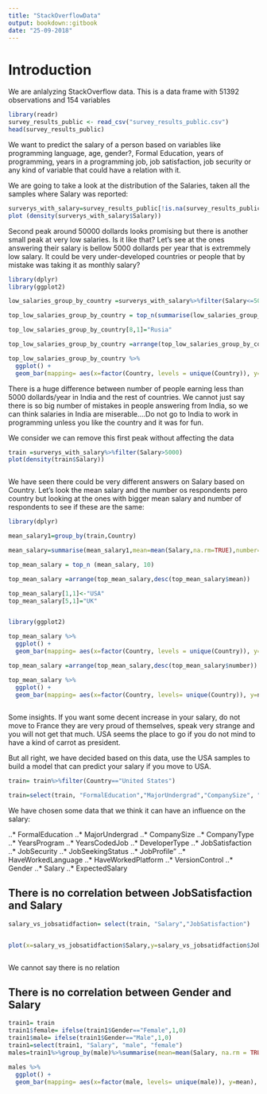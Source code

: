 ```yaml
---
title: "StackOverflowData"
output: bookdown::gitbook
date: "25-09-2018"
---
```


# Introduction

We are anlalyzing StackOverflow data. This is a data frame with 51392 observations and 154 variables


```r
library(readr)
survey_results_public <- read_csv("survey_results_public.csv")
head(survey_results_public)
```

We want to predict the salary of a person based on variables like programming language, age, gender?, Formal Education, years of programming, years in a programming job, job satisfaction, job security or any kind of variable that could have a relation with it.

We are going to take a look at the distribution of the Salaries, taken all the samples where Salary was reported:

```r

surverys_with_salary=survey_results_public[!is.na(survey_results_public$Salary),]
plot (density(surverys_with_salary$Salary))


```

Second peak around 50000 dollards looks promising but there is another small peak at very low salaries. Is it like that?
Let's see at the ones answering their salary is bellow 5000 dollards per year that is extremmely low salary.
It could be very under-developed countries or people that by mistake was taking it as monthly salary?

```r

library(dplyr)
library(ggplot2)

low_salaries_group_by_country =surverys_with_salary%>%filter(Salary<=5000)%>%group_by(Country)

top_low_salaries_group_by_country = top_n(summarise(low_salaries_group_by_country,n=n()),10)

top_low_salaries_group_by_country[8,1]="Rusia"

top_low_salaries_group_by_country =arrange(top_low_salaries_group_by_country, desc(top_low_salaries_group_by_country$n))

top_low_salaries_group_by_country %>%
  ggplot() +
  geom_bar(mapping= aes(x=factor(Country, levels = unique(Country)), y=n), stat = "identity", fill="tan1", colour="sienna3")

```

There is a huge difference between number of people earning less than 5000 dollards/year in India and the rest of countries.
We cannot just say there is so big number of mistakes in people answering from India, so we can think salaries in India are
miserable....Do not go to India to work in programming unless you like the country and it was for fun.

We consider we can remove this first peak without affecting the data

```r

train =surverys_with_salary%>%filter(Salary>5000)
plot(density(train$Salary))



```

<!--Meter max mean salary y minimo -->

We have seen there could be very different answers on Salary based on Country. Let's look the mean salary and the number os respondents
pero country but looking at the ones with bigger mean salary and number of respondents to see if these are the same:

```r

library(dplyr)

mean_salary1=group_by(train,Country)

mean_salary=summarise(mean_salary1,mean=mean(Salary,na.rm=TRUE),number=n())

top_mean_salary = top_n (mean_salary, 10)

top_mean_salary =arrange(top_mean_salary,desc(top_mean_salary$mean))

top_mean_salary[1,1]<-"USA"
top_mean_salary[5,1]="UK"


library(ggplot2)

top_mean_salary %>%
  ggplot() +
  geom_bar(mapping= aes(x=factor(Country, levels = unique(Country)), y=mean), stat = "identity", fill="tan1", colour="sienna3")

top_mean_salary =arrange(top_mean_salary,desc(top_mean_salary$number))

top_mean_salary %>%
  ggplot() +
  geom_bar(mapping= aes(x=factor(Country, levels= unique(Country)), y=number), stat="identity", fill="tan1", colour="sienna3")
  


```

Some insights. If you want some decent increase in your salary, do not move to France they are very proud of themselves, speak very strange and you will not get that much. USA seems the place to go if you do not mind to have a kind of carrot as president.

But all right, we have decided based on this data, use the USA samples to build a model that can predict your salary if you move to USA.

```r

train= train%>%filter(Country=="United States")

train=select(train, "FormalEducation","MajorUndergrad","CompanySize", "CompanyType", "YearsProgram", "YearsCodedJob", "DeveloperType", "JobSatisfaction", "JobSecurity", "JobSeekingStatus", "JobProfile", "HaveWorkedLanguage", "HaveWorkedPlatform", "VersionControl", "Gender","Salary","ExpectedSalary")

```

We have chosen some data that we think it can have an influence on the salary:

..* FormalEducation
..* MajorUndergrad
..* CompanySize
..* CompanyType
..* YearsProgram
..* YearsCodedJob
..* DeveloperType
..* JobSatisfaction
..* JobSecurity
..* JobSeekingStatus
..* JobProfile"
..* HaveWorkedLanguage
..* HaveWorkedPlatform
..* VersionControl
..* Gender
..* Salary
..* ExpectedSalary


## There is no correlation between JobSatisfaction and Salary

```r

salary_vs_jobsatidfaction= select(train, "Salary","JobSatisfaction")


plot(x=salary_vs_jobsatidfaction$Salary,y=salary_vs_jobsatidfaction$JobSatisfaction)



```

We cannot say there is no relation


## There is no correlation between Gender and Salary

```r

train1= train
train1$female= ifelse(train1$Gender=="Female",1,0)
train1$male= ifelse(train1$Gender=="Male",1,0)
train1=select(train1, "Salary", "male", "female")
males=train1%>%group_by(male)%>%summarise(mean=mean(Salary, na.rm = TRUE, number=n()))

males %>%
  ggplot() +
  geom_bar(mapping= aes(x=factor(male, levels= unique(male)), y=mean), stat="identity", fill="tan1", colour="sienna3")


```
